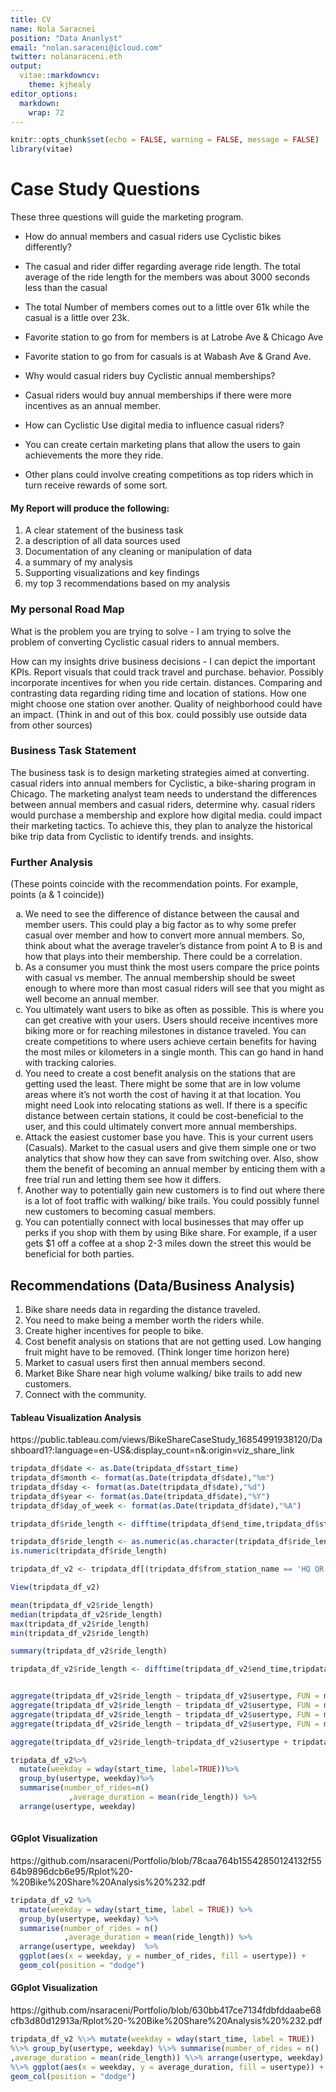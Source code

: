 ---
title: CV
name: Nola Saracnei
position: "Data Ananlyst"
email: "nolan.saraceni@icloud.com"
twitter: nolanaraceni.eth
output:
  vitae::markdowncv:
    theme: kjhealy
editor_options: 
  markdown: 
    wrap: 72
---

```{r setup, include=FALSE}
knitr::opts_chunk$set(echo = FALSE, warning = FALSE, message = FALSE)
library(vitae)
```

# Case Study Questions

These three questions will guide the marketing program.

-   How do annual members and casual riders use Cyclistic bikes
    differently?
* The casual and rider differ regarding average ride length. The total average of the ride length for the members was about 3000 seconds less than the casual
* The total Number of members comes out to a little over 61k while the casual is a little over 23k.
* Favorite station to go from for members is at Latrobe Ave & Chicago Ave
* Favorite station to go from for casuals is at Wabash Ave & Grand Ave.


-   Why would casual riders buy Cyclistic annual memberships?
*  Casual riders would buy annual memberships if there were more incentives as an annual member. 


-   How can Cyclistic Use digital media to influence casual riders?
* You can create certain marketing plans that allow the users to gain achievements the more they ride. 
* Other plans could involve creating competitions as top riders which in turn receive rewards of some sort.


 
#### My Report will produce the following:

1.  A clear statement of the business task
2.  a description of all data sources used
3.  Documentation of any cleaning or manipulation of data
4.  a summary of my analysis
5.  Supporting visualizations and key findings
6.  my top 3 recommendations based on my analysis

### My personal Road Map

What is the problem you are trying to solve - I am trying to solve the
problem of converting Cyclistic casual riders to annual members.

How can my insights drive business decisions - I can depict the
important KPIs. Report visuals that could track travel and purchase.
behavior. Possibly incorporate incentives for when you ride certain.
distances. Comparing and contrasting data regarding riding time and
location of stations. How one might choose one station over another.
Quality of neighborhood could have an impact. (Think in and out of this
box. could possibly use outside data from other sources)

### Business Task Statement

The business task is to design marketing strategies aimed at converting.
casual riders into annual members for Cyclistic, a bike-sharing program
in Chicago. The marketing analyst team needs to understand the
differences between annual members and casual riders, determine why.
casual riders would purchase a membership and explore how digital media.
could impact their marketing tactics. To achieve this, they plan to
analyze the historical bike trip data from Cyclistic to identify trends.
and insights.


### Further Analysis
(These points coincide with the recommendation points. For example, points (a & 1 coincide))

a. We need to see the difference of distance between the causal and member users. This could play a big factor as to why some prefer casual over member and how to convert more annual members. So, think about what the average traveler’s distance from point A to B is and how that plays into their membership. There could be a correlation.
b. As a consumer you must think the most users compare the price points with casual vs member. The annual membership should be sweet enough to where more than most casual riders will see that you might as well become an annual member. 
c. You ultimately want users to bike as often as possible. This is where you can get creative with your users. Users should receive incentives more biking more or for reaching milestones in distance traveled. You can create competitions to where users achieve certain benefits for having the most miles or kilometers in a single month. This can go hand in hand with tracking calories.
d. You need to create a cost benefit analysis on the stations that are getting used the least. There might be some that are in low volume areas where it’s not worth the cost of having it at that location. You might need Look into relocating stations as well. If there is a specific distance between certain stations, it could be cost-beneficial to the user, and this could ultimately convert more annual memberships.
e. Attack the easiest customer base you have. This is your current users (Casuals). Market to the casual users and give them simple one or two analytics that show how they can save from switching over. Also, show them the benefit of becoming an annual member by enticing them with a free trial run and letting them see how it differs.
f. Another way to potentially gain new customers is to find out where there is a lot of foot traffic with walking/ bike trails. You could possibly funnel new customers to becoming casual members. 
g. You can potentially connect with local businesses that may offer up perks if you shop with them by using Bike share. For example, if a user gets $1 off a coffee at a shop 2-3 miles down the street this would be beneficial for both parties. 


## Recommendations (Data/Business Analysis)
1. Bike share needs data in regarding the distance traveled. 
2. You need to make being a member worth the riders while.
3. Create higher incentives for people to bike.
4. Cost benefit analysis on stations that are not getting used. Low hanging fruit might have to be removed. (Think longer time horizon here)
5. Market to casual users first then annual members second.
6. Market Bike Share near high volume walking/ bike trails to add new customers.
7. Connect with the community.


#### Tableau Visualization Analysis
https://public.tableau.com/views/BikeShareCaseStudy_16854991938120/Dashboard1?:language=en-US&:display_count=n&:origin=viz_share_link






```{r adding columns (lists day, date, month, year)}

tripdata_df$date <- as.Date(tripdata_df$start_time)
tripdata_df$month <- format(as.Date(tripdata_df$date),"%m")
tripdata_df$day <- format(as.Date(tripdata_df$date),"%d")
tripdata_df$year <- format(as.Date(tripdata_df$date),"%Y")
tripdata_df$day_of_week <- format(as.Date(tripdata_df$date),"%A")


```

```{r adding a length column in seconds}

tripdata_df$ride_length <- difftime(tripdata_df$end_time,tripdata_df$start_time)

```

```{r convert ride_length to numeric for clcuations}

tripdata_df$ride_length <- as.numeric(as.character(tripdata_df$ride_length))
is.numeric(tripdata_df$ride_length)

```

```{r Roving bad data: taking of data that contains negative second this refers to quality checking}

tripdata_df_v2 <- tripdata_df[(tripdata_df$from_station_name == 'HQ QR'| tripdata_df$ride_length>0),]

View(tripdata_df_v2)

```

```{r decriptive analysis}

mean(tripdata_df_v2$ride_length)
median(tripdata_df_v2$ride_length)
max(tripdata_df_v2$ride_length)
min(tripdata_df_v2$ride_length)

summary(tripdata_df_v2$ride_length)

```

```{r comparing casual vs members}

tripdata_df_v2$ride_length <- difftime(tripdata_df_v2$end_time,tripdata_df_v2$start_time)


aggregate(tripdata_df_v2$ride_length ~ tripdata_df_v2$usertype, FUN = mean)
aggregate(tripdata_df_v2$ride_length ~ tripdata_df_v2$usertype, FUN = max)
aggregate(tripdata_df_v2$ride_length ~ tripdata_df_v2$usertype, FUN = min)
aggregate(tripdata_df_v2$ride_length ~ tripdata_df_v2$usertype, FUN = median)


```

```{r Data aggregation}

aggregate(tripdata_df_v2$ride_length~tripdata_df_v2$usertype + tripdata_df_v2$day_of_week, FUN = mean)

```

```{r Analyzing ride data}

tripdata_df_v2%>%
  mutate(weekday = wday(start_time, label=TRUE))%>%
  group_by(usertype, weekday)%>%
  summarise(number_of_rides=n()
             ,average_duration = mean(ride_length)) %>% 	
  arrange(usertype, weekday)
  
```
#### GGplot Visualization 
https://github.com/nsaraceni/Portfolio/blob/78caa764b15542850124132f5564b9896dcb6e95/Rplot%20-%20Bike%20Share%20Analysis%20%232.pdf

```{r analyzing data}

tripdata_df_v2 %>% 
  mutate(weekday = wday(start_time, label = TRUE)) %>% 
  group_by(usertype, weekday) %>% 
  summarise(number_of_rides = n()
            ,average_duration = mean(ride_length)) %>% 
  arrange(usertype, weekday)  %>% 
  ggplot(aes(x = weekday, y = number_of_rides, fill = usertype)) +
  geom_col(position = "dodge")


```
#### GGplot Visualization
https://github.com/nsaraceni/Portfolio/blob/630bb417ce7134fdbfddaabe68cfb3d80d12913a/Rplot%20-%20Bike%20Share%20Analysis%20%232.pdf



```{r}

tripdata_df_v2 %\>% mutate(weekday = wday(start_time, label = TRUE))
%\>% group_by(usertype, weekday) %\>% summarise(number_of_rides = n()
,average_duration = mean(ride_length)) %\>% arrange(usertype, weekday)
%\>% ggplot(aes(x = weekday, y = average_duration, fill = usertype)) +
geom_col(position = "dodge")

```

